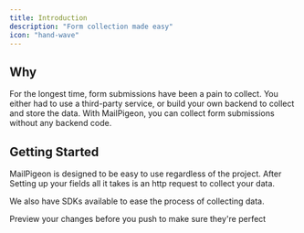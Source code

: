 ```yaml
---
title: Introduction
description: "Form collection made easy"
icon: "hand-wave"
---
```


## Why

For the longest time, form submissions have been a pain to collect. You either had to use a third-party service, or build your own backend to collect and store the data. With MailPigeon, you can collect form submissions without any backend code.

## Getting Started

MailPigeon is designed to be easy to use regardless of the project. After
Setting up your fields all it takes is an http request to collect your data.

We also have SDKs available to ease the process of collecting data.

<CardGroup cols={2}>
  <Card
    title="Node JS QuickStart"
    icon="node-js"
    href="quick-start/nodejs"
  ></Card>
  <Card
    title="HTTP QuickStart"
    icon="globe"
    href="https://mintlify.com/docs/development"
  >
    Preview your changes before you push to make sure they're perfect
  </Card>
</CardGroup>
